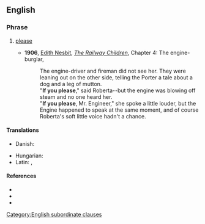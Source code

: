 ==English==

===Phrase===
{{head|en|phrase}}

# {{lb|en|dated|formal}} [[please]]
#* '''1906''', [[w:Edith Nesbit|Edith Nesbit]], ''[[s:The Railway Children/Chapter 4|The Railway Children]]'', Chapter 4: The engine-burglar,
#*: The engine-driver and fireman did not see her. They were leaning out on the other side, telling the Porter a tale about a dog and a leg of mutton.<br>
#*: "'''If you please'''," said Roberta--but the engine was blowing off steam and no one heard her.<br>
#*: "'''If you please''', Mr. Engineer," she spoke a little louder, but the Engine happened to speak at the same moment, and of course Roberta's soft little voice hadn't a chance.

====Translations====
{{trans-top|(dated, formal) please}}
* Danish: {{t|da|om du vil være så venlig}}
{{trans-mid}}
* Hungarian: {{t|hu|([[szíves]]) [[engedelmével]]/[[engedelmeddel]]}} {{q|the former is formal; the latter is informal}}
* Latin: {{t|la|[[sī]] [[vultis]]}}, {{t|la|sultis}}
{{trans-bottom}}

====References====
* {{R:Longman}}
* {{R:MWO}}
* {{R:Collins}}

[[Category:English subordinate clauses]]